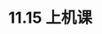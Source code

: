 # 11.15 上机课


<Cards>
  <Cards.Card
    title="View Slide"
    arrow
    href="https://slides.pku3d.com/2024-11-15"
    target='_blank'
  />
</Cards>